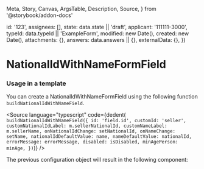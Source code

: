   Meta,
  Story,
  Canvas,
  ArgsTable,
  Description,
  Source,
} from '@storybook/addon-docs'


  id: '123',
  assignees: [],
  state: data.state || 'draft',
  applicant: '111111-3000',
  typeId: data.typeId || 'ExampleForm',
  modified: new Date(),
  created: new Date(),
  attachments: {},
  answers: data.answers || {},
  externalData: {},
})

<Meta
  title="Application System/NationalIdWithNameFormField"
  component={NationalIdWithNameFormField}
/>

# NationalIdWithNameFormField

### Usage in a template

You can create a NationalIdWithNameFormField using the following function `buildNationalIdWithNameField`.

<Source
  language="typescript"
  code={dedent(`
    buildNationalIdWithNameField({
      id: 'field.id',
      customId: 'seller',
      customNationalIdLabel: m.sellerNationalId,
      customNameLabel: m.sellerName,
      onNationalIdChange: setNationalId,
      onNameChange: setName,
      nationalIdDefaultValue: name,
      nameDefaultValue: nationalId,
      errorMessage: errorMessage,
      disabled: isDisabled,
      minAgePerson: minAge,
    })`)}
/>

The previous configuration object will result in the following component:

<Canvas>
  <Story name="Default">
    <NationalIdWithNameFormField
      application={createMockApplication()}
      field={{
        id: 'field.id',
        customId: 'seller',
        customNationalIdLabel: 'Kennitala seljanda',
        customNameLabel: 'Nafn seljanda',
        disabled: false,
        minAgePerson: 18,
      }}
    />
  </Story>
</Canvas>

